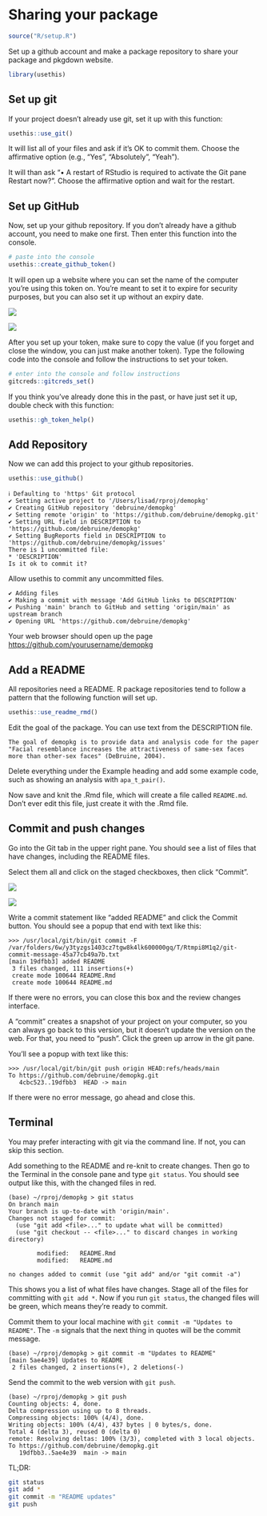 # Sharing your package {#sec-sharing}

```r
source("R/setup.R")
```

Set up a github account and make a package repository to share your package and pkgdown website.

```r
library(usethis)
```

## Set up git

If your project doesn't already use git, set it up with this function:

```r
usethis::use_git()
```

It will list all of your files and ask if it's OK to commit them. Choose the affirmative option (e.g., "Yes", "Absolutely", "Yeah"). 

It will than ask "• A restart of RStudio is required to activate the Git pane Restart now?". Choose the affirmative option and wait for the restart.

## Set up GitHub

Now, set up your github repository. If you don't already have a github account, you need to make one first. Then enter this function into the console.

```r
# paste into the console
usethis::create_github_token()
```

It will open up a website where you can set the name of the computer you're using this token on. You're meant to set it to expire for security purposes, but you can also set it up without an expiry date. 

::: {.light-mode}
![](images/github-token.png)
:::

::: {.dark-mode}
![](images/github-token-dark.png)
:::

After you set up your token, make sure to copy the value (if you forget and close the window, you can just make another token). Type the following code into the console and follow the instructions to set your token.

```r
# enter into the console and follow instructions
gitcreds::gitcreds_set()
```

If you think you've already done this in the past, or have just set it up, double check with this function:

```r
usethis::gh_token_help()
```

## Add Repository

Now we can add this project to your github repositories.

```r
usethis::use_github()
```

::: {.cell-output}
```
ℹ Defaulting to 'https' Git protocol
✔ Setting active project to '/Users/lisad/rproj/demopkg'
✔ Creating GitHub repository 'debruine/demopkg'
✔ Setting remote 'origin' to 'https://github.com/debruine/demopkg.git'
✔ Setting URL field in DESCRIPTION to 'https://github.com/debruine/demopkg'
✔ Setting BugReports field in DESCRIPTION to 'https://github.com/debruine/demopkg/issues'
There is 1 uncommitted file:
* 'DESCRIPTION'
Is it ok to commit it?
```
:::

Allow usethis to commit any uncommitted files.

::: {.cell-output}
```
✔ Adding files
✔ Making a commit with message 'Add GitHub links to DESCRIPTION'
✔ Pushing 'main' branch to GitHub and setting 'origin/main' as upstream branch
✔ Opening URL 'https://github.com/debruine/demopkg'
```
:::

Your web browser should open up the page <https://github.com/yourusername/demopkg>

## Add a README

All repositories need a README. R package repositories tend to follow a pattern that the following function will set up.

```r
usethis::use_readme_rmd()
```

Edit the goal of the package. You can use text from the DESCRIPTION file.

```
The goal of demopkg is to provide data and analysis code for the paper "Facial resemblance increases the attractiveness of same-sex faces more than other-sex faces" (DeBruine, 2004).
```

Delete everything under the Example heading and add some example code, such as showing an analysis with `apa_t_pair()`. 

Now save and knit the .Rmd file, which will create a  file called `README.md`. Don't ever edit this file, just create it with the .Rmd file.

## Commit and push changes

Go into the Git tab in the upper right pane. You should see a list of files that have changes, including the README files. 

Select them all and click on the staged checkboxes, then click "Commit".

:::{.light-mode}
![](images/git-commit.png)
:::

:::{.dark-mode}
![](images/git-commit-dark.png)
:::

Write a commit statement like "added README" and click the Commit button. You should see a popup that end with text like this:

:::{.terminal}
```
>>> /usr/local/git/bin/git commit -F /var/folders/6w/y3tyzgs1403cz7tgw8k4lk600000gq/T/Rtmpi8M1q2/git-commit-message-45a77cb49a7b.txt
[main 19dfbb3] added README
 3 files changed, 111 insertions(+)
 create mode 100644 README.Rmd
 create mode 100644 README.md
```
:::

If there were no errors, you can close this box and the review changes interface.

A "commit" creates a snapshot of your project on your computer, so you can always go back to this version, but it doesn't update the version on the web. For that, you need to "push". Click the green up arrow in the git pane. 

You'll see a popup with text like this:

:::{.terminal}
```
>>> /usr/local/git/bin/git push origin HEAD:refs/heads/main
To https://github.com/debruine/demopkg.git
   4cbc523..19dfbb3  HEAD -> main
```
:::

If there were no error message, go ahead and close this.

## Terminal 

You may prefer interacting with git via the command line. If not, you can skip this section. 

Add something to the README and re-knit to create changes. Then go to the Terminal in the console pane and type `git status`. You should see output like this, with the changed files in red.

:::{.terminal}
```
(base) ~/rproj/demopkg > git status
On branch main
Your branch is up-to-date with 'origin/main'.
Changes not staged for commit:
  (use "git add <file>..." to update what will be committed)
  (use "git checkout -- <file>..." to discard changes in working directory)

        modified:   README.Rmd
        modified:   README.md

no changes added to commit (use "git add" and/or "git commit -a")
```
:::

This shows you a list of what files have changes. Stage all of the files for committing with `git add *`. Now if you run `git status`, the changed files will be green, which means they're ready to commit.

Commit them to your local machine with `git commit -m "Updates to README"`. The `-m` signals that the next thing in quotes will be the commit message.

:::{.terminal}
```
(base) ~/rproj/demopkg > git commit -m "Updates to README"
[main 5ae4e39] Updates to README
 2 files changed, 2 insertions(+), 2 deletions(-)
```
:::

Send the commit to the web version with `git push`.

:::{.terminal}
```
(base) ~/rproj/demopkg > git push
Counting objects: 4, done.
Delta compression using up to 8 threads.
Compressing objects: 100% (4/4), done.
Writing objects: 100% (4/4), 437 bytes | 0 bytes/s, done.
Total 4 (delta 3), reused 0 (delta 0)
remote: Resolving deltas: 100% (3/3), completed with 3 local objects.
To https://github.com/debruine/demopkg.git
   19dfbb3..5ae4e39  main -> main
```
:::

TL;DR:

``` bash
git status
git add *
git commit -m "README updates"
git push
```

